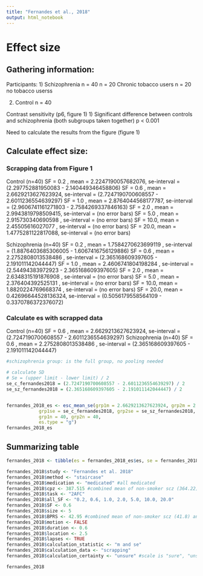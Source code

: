 ```yaml
---
title: "Fernandes et al., 2018"
output: html_notebook
---
```


# Effect size

## Gathering information:

Participants:
1) Schizophrenia n = 40
n = 20 Chronic tobacco users
n = 20 no tobacco userss

2)  Control n = 40


Contrast sensitivity (p6, figure 1)
1) Significant difference between controls and schizophrenia (both subgroups taken together)
p \< 0.001

Need to calculate the results from the figure (figure 1)

## Calculate effect size:
### Scrapping data from Figure 1
Control (n=40)
SF = 0.2 , mean = 2.2247190057682076, se-interval = (2.297752881950083 - 2.140449346458806)
SF = 0.6 , mean = 2.6629213627623924, se-interval = (2.7247190700608557 - 2.6011236554639297)
SF = 1.0 , mean = 2.8764044568177787, se-interval = (2.9606741161271803 - 2.7584269337846163)
SF = 2.0 , mean = 2.9943819798509415, se-interval = (no error bars)
SF = 5.0 , mean = 2.915730340690598 , se-interval = (no error bars)
SF = 10.0, mean = 2.45505616027077  , se-interval = (no error bars)
SF = 20.0, mean = 1.4775281122817088, se-interval = (no error bars)

Schizophrenia (n=40)
SF = 0.2 , mean = 1.7584270623699119 , se-interval = (1.8876403685306005 - 1.6067416756129886) 
SF = 0.6 , mean = 2.2752808013538486 , se-interval = (2.365168609397605 - 2.191011142044447)
SF = 1.0 , mean = 2.4606741804198284 , se-interval = (2.54494383972923 - 2.365168609397605)
SF = 2.0 , mean = 2.6348315191876908 , se-interval = (no error bars)
SF = 5.0 , mean = 2.376404392525131  , se-interval = (no error bars)
SF = 10.0, mean = 1.8820224769668374 , se-interval = (no error bars)
SF = 20.0, mean = 0.42696644528136324, se-interval = (0.5056179558564109 - 0.3370786372376072)

### Calculate es with scrapped data
Control (n=40)
SF = 0.6 , mean = 2.6629213627623924, se-interval = (2.7247190700608557 - 2.6011236554639297)
Schizophrenia (n=40)
SF = 0.6 , mean = 2.2752808013538486 , se-interval = (2.365168609397605 - 2.191011142044447)
```r
#schizophrenia group: is the full group, no pooling needed

# calculate SD
# Se = (upper limit - lower limit) / 2
se_c_fernandes2018 = (2.7247190700608557 - 2.6011236554639297) / 2
se_sz_fernandes2018 = (2.365168609397605 - 2.191011142044447) / 2


fernandes_2018_es <- esc_mean_se(grp1m = 2.6629213627623924, grp2m = 2.2752808013538486,  
            grp1se = se_c_fernandes2018, grp2se = se_sz_fernandes2018, 
            grp1n = 40, grp2n = 40, 
            es.type = "g")
fernandes_2018_es
```

## Summarizing table
```r
fernandes_2018 <- tibble(es = fernandes_2018_es$es, se = fernandes_2018_es$se ) 

fernandes_2018$study <- "Fernandes et al. 2018"
fernandes_2018$method <- "staircase"
fernandes_2018$medication <- "medicated" #all medicated
fernandes_2018$cpz <- 387.515 #combined mean of non-smoker scz (364.22) and smoker scz (415.81)
fernandes_2018$task <- "2AFC"
fernandes_2018$all_SF <- "0.2, 0.6, 1.0, 2.0, 5.0, 10.0, 20.0"
fernandes_2018$SF <- 0.6
fernandes_2018$size <- 5
fernandes_2018$BPRS <- 42.95 #combined mean of non-smoker scz (41.8) and smoker scz (44.1)
fernandes_2018$motion <- FALSE 
fernandes_2018$duration <- 0.6
fernandes_2018$location <- 2.5
fernandes_2018$lapses <- TRUE 
fernandes_2018$calculation_statistic <- "m and se"  
fernandes_2018$calculation_data <- "scrapping" 
fernandes_2018$calculation_certainty <- "unsure" #scale is "sure", "unsure", "very unsure"

fernandes_2018
```

